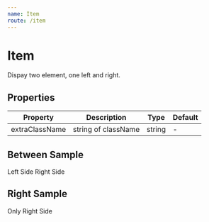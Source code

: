 ```yaml
---
name: Item
route: /item
---
```



# Item

Dispay two element, one left and right.

## Properties

| Property | Description | Type | Default |
| -------- | ----------- | ---- | ------- |
| extraClassName |string of className | string | - |

## Between Sample
<Playground>
    <Item extraClassName='item-between'>
        <span>Left Side</span>
        <span>Right Side</span>
    </Item>
</Playground>

## Right Sample
<Playground>
    <Item extraClassName='item-end'>
        <span>Only Right Side</span>
    </Item>
</Playground>